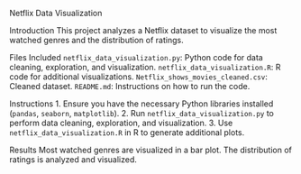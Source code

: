  Netflix Data Visualization

 Introduction
This project analyzes a Netflix dataset to visualize the most watched genres and the distribution of ratings.

 Files Included
 `netflix_data_visualization.py`: Python code for data cleaning, exploration, and visualization.
 `netflix_data_visualization.R`: R code for additional visualizations.
 `Netflix_shows_movies_cleaned.csv`: Cleaned dataset.
 `README.md`: Instructions on how to run the code.

 Instructions
1. Ensure you have the necessary Python libraries installed (`pandas`, `seaborn`, `matplotlib`).
2. Run `netflix_data_visualization.py` to perform data cleaning, exploration, and visualization.
3. Use `netflix_data_visualization.R` in R to generate additional plots.

 Results
Most watched genres are visualized in a bar plot.
The distribution of ratings is analyzed and visualized.
